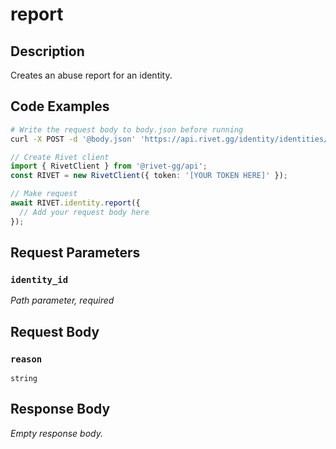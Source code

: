 

# report



## Description

Creates an abuse report for an identity.


## Code Examples

<CodeGroup title='Request' tag='POST' label='https://api.rivet.gg/identity/identities/{identity_id}/report'>

```bash {{ "title": "cURL" }}
# Write the request body to body.json before running
curl -X POST -d '@body.json' 'https://api.rivet.gg/identity/identities/{identity_id}/report'
```

```ts
// Create Rivet client
import { RivetClient } from '@rivet-gg/api';
const RIVET = new RivetClient({ token: '[YOUR TOKEN HERE]' });

// Make request
await RIVET.identity.report({
  // Add your request body here
});
```

</CodeGroup>


## Request Parameters


### `identity_id`

_Path parameter, required_





## Request Body

### `reason`

`string`




## Response Body

_Empty response body._
